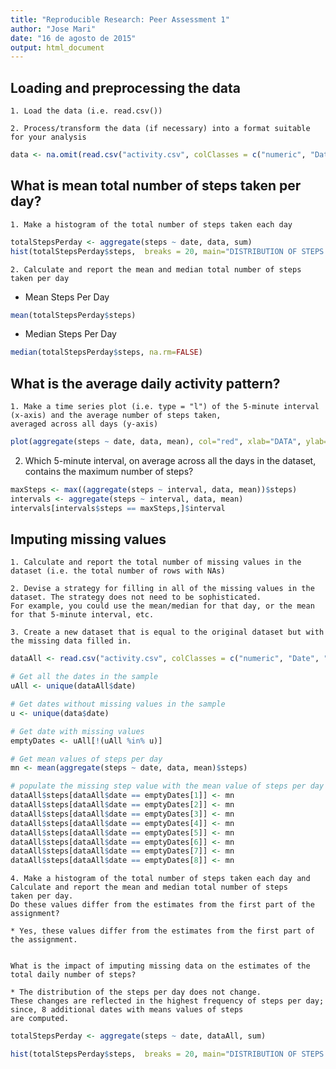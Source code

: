 ```yaml
---
title: "Reproducible Research: Peer Assessment 1"
author: "Jose Mari"
date: "16 de agosto de 2015"
output: html_document
---
```



## Loading and preprocessing the data

    1. Load the data (i.e. read.csv())

    2. Process/transform the data (if necessary) into a format suitable for your analysis


```r
data <- na.omit(read.csv("activity.csv", colClasses = c("numeric", "Date", "numeric")))
```


## What is mean total number of steps taken per day?

    1. Make a histogram of the total number of steps taken each day

```r
totalStepsPerday <- aggregate(steps ~ date, data, sum)
hist(totalStepsPerday$steps,  breaks = 20, main="DISTRIBUTION OF STEPS PER DAY", , ylab = "FREQUENCY OF STEPS", xlab = "STEPS", col="purple")
```

    2. Calculate and report the mean and median total number of steps taken per day

* Mean Steps Per Day
```r
mean(totalStepsPerday$steps)
```

* Median Steps Per Day
```r
median(totalStepsPerday$steps, na.rm=FALSE)
```

## What is the average daily activity pattern?

    1. Make a time series plot (i.e. type = "l") of the 5-minute interval (x-axis) and the average number of steps taken, 
    averaged across all days (y-axis)

```r
plot(aggregate(steps ~ date, data, mean), col="red", xlab="DATA", ylab="STEPS", lwd = 3, main="Average daily activity pattern", type="l")
```


2. Which 5-minute interval, on average across all the days in the dataset, contains the maximum number of steps?

```r
maxSteps <- max((aggregate(steps ~ interval, data, mean))$steps)
intervals <- aggregate(steps ~ interval, data, mean)
intervals[intervals$steps == maxSteps,]$interval
```


## Imputing missing values

    1. Calculate and report the total number of missing values in the dataset (i.e. the total number of rows with NAs)

    2. Devise a strategy for filling in all of the missing values in the dataset. The strategy does not need to be sophisticated. 
    For example, you could use the mean/median for that day, or the mean for that 5-minute interval, etc.

    3. Create a new dataset that is equal to the original dataset but with the missing data filled in.


```r
dataAll <- read.csv("activity.csv", colClasses = c("numeric", "Date", "numeric"))

# Get all the dates in the sample
uAll <- unique(dataAll$date)

# Get dates without missing values in the sample
u <- unique(data$date)

# Get date with missing values
emptyDates <- uAll[!(uAll %in% u)]

# Get mean values of steps per day
mn <- mean(aggregate(steps ~ date, data, mean)$steps)

# populate the missing step value with the mean value of steps per day mn obtained.
dataAll$steps[dataAll$date == emptyDates[1]] <- mn
dataAll$steps[dataAll$date == emptyDates[2]] <- mn
dataAll$steps[dataAll$date == emptyDates[3]] <- mn
dataAll$steps[dataAll$date == emptyDates[4]] <- mn
dataAll$steps[dataAll$date == emptyDates[5]] <- mn
dataAll$steps[dataAll$date == emptyDates[6]] <- mn
dataAll$steps[dataAll$date == emptyDates[7]] <- mn
dataAll$steps[dataAll$date == emptyDates[8]] <- mn
```


    4. Make a histogram of the total number of steps taken each day and Calculate and report the mean and median total number of steps 
    taken per day. 
    Do these values differ from the estimates from the first part of the assignment? 
    
    * Yes, these values differ from the estimates from the first part of the assignment.  
    
    
    What is the impact of imputing missing data on the estimates of the total daily number of steps?
    
    * The distribution of the steps per day does not change. 
    These changes are reflected in the highest frequency of steps per day; since, 8 additional dates with means values of steps 
    are computed.
    


```r
totalStepsPerday <- aggregate(steps ~ date, dataAll, sum)

hist(totalStepsPerday$steps,  breaks = 20, main="DISTRIBUTION OF STEPS PER DAY", , ylab = "FREQUENCY OF STEPS", xlab = "STEPS", col="purple")

```

